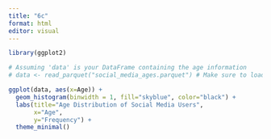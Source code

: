 ```yaml
---
title: "6c"
format: html
editor: visual
---
```

```r
library(ggplot2)

# Assuming 'data' is your DataFrame containing the age information
# data <- read_parquet("social_media_ages.parquet") # Make sure to load your data

ggplot(data, aes(x=Age)) +
  geom_histogram(binwidth = 1, fill="skyblue", color="black") +
  labs(title="Age Distribution of Social Media Users",
       x="Age",
       y="Frequency") +
  theme_minimal()

```


